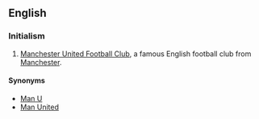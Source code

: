 ==English==

===Initialism===
{{rfc-header|Initialism}}
{{head|en|initialism}}

# {{context|soccer|lang=en}} [[w:Manchester United Football Club|Manchester United Football Club]], a famous English football club from [[Manchester]].

====Synonyms====
* [[Man U]]
* [[Man United]]
